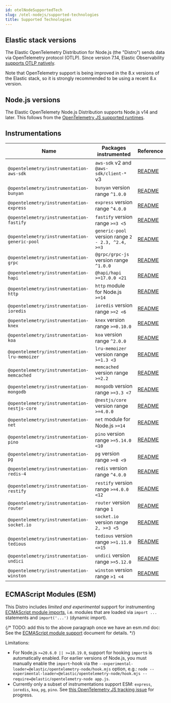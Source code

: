 ```yaml
---
id: otelNodeSupportedTech
slug: /otel-nodejs/supported-technologies
title: Supported Technologies
---
```


## Elastic stack versions

The Elastic OpenTelemetry Distribution for Node.js (the "Distro") sends data
via OpenTelemetry protocol (OTLP). Since version 7.14, Elastic Observability [supports OTLP natively](https://www.elastic.co/blog/native-opentelemetry-support-in-elastic-observability).

Note that OpenTelemetry support is being improved in the 8.x versions of the
Elastic stack, so it is strongly recommended to be using a recent 8.x version.


## Node.js versions

The Elastic OpenTelemety Node.js Distribution supports Node.js v14 and later.
This follows from the [OpenTelemetry JS supported runtimes](https://github.com/open-telemetry/opentelemetry-js#supported-runtimes).


## Instrumentations

| Name                                          | Packages instrumented                             | Reference |
| --------------------------------------------- | ------------------------------------------------- | --------- |
| `@opentelemetry/instrumentation-aws-sdk`      | `aws-sdk` v2 and `@aws-sdk/client-*` v3           | [README](https://github.com/open-telemetry/opentelemetry-js-contrib/tree/main/plugins/node/opentelemetry-instrumentation-aws-sdk#readme) |
| `@opentelemetry/instrumentation-bunyan`       | `bunyan` version range `^1.0.0`                   | [README](https://github.com/open-telemetry/opentelemetry-js-contrib/tree/main/plugins/node/opentelemetry-instrumentation-bunyan#readme) |
| `@opentelemetry/instrumentation-express`      | `express` version range `^4.0.0`                  | [README](https://github.com/open-telemetry/opentelemetry-js-contrib/tree/main/plugins/node/opentelemetry-instrumentation-express#readme) |
| `@opentelemetry/instrumentation-fastify`      | `fastify` version range `>=3 <5`                  | [README](https://github.com/open-telemetry/opentelemetry-js-contrib/tree/main/plugins/node/opentelemetry-instrumentation-fastify#readme) |
| `@opentelemetry/instrumentation-generic-pool` | `generic-pool` version range `2 - 2.3, ^2.4, >=3` | [README](https://github.com/open-telemetry/opentelemetry-js-contrib/tree/main/plugins/node/opentelemetry-instrumentation-generic-pool#readme) |
| `@opentelemetry/instrumentation-grpc`         | `@grpc/grpc-js` version range `^1.0.0`            | [README](https://github.com/open-telemetry/opentelemetry-js/tree/main/experimental/packages/opentelemetry-instrumentation-grpc#readme) |
| `@opentelemetry/instrumentation-hapi`         | `@hapi/hapi >=17.0.0 <21`                         | [README](https://github.com/open-telemetry/opentelemetry-js-contrib/tree/main/plugins/node/opentelemetry-instrumentation-hapi#readme) |
| `@opentelemetry/instrumentation-http`         | `http` module for Node.js `>=14`                  | [README](https://github.com/open-telemetry/opentelemetry-js/tree/main/experimental/packages/opentelemetry-instrumentation-http#readme) |
| `@opentelemetry/instrumentation-ioredis`      | `ioredis` version range `>=2 <6`                  | [README](https://github.com/open-telemetry/opentelemetry-js-contrib/tree/main/plugins/node/opentelemetry-instrumentation-ioredis#readme) |
| `@opentelemetry/instrumentation-knex`         | `knex` version range `>=0.10.0`                   | [README](https://github.com/open-telemetry/opentelemetry-js-contrib/tree/main/plugins/node/opentelemetry-instrumentation-knex#readme) |
| `@opentelemetry/instrumentation-koa`          | `koa` version range `^2.0.0`                      | [README](https://github.com/open-telemetry/opentelemetry-js-contrib/tree/main/plugins/node/opentelemetry-instrumentation-koa#readme) |
| `@opentelemetry/instrumentation-lru-memoizer` | `lru-memoizer` version range `>=1.3 <3`           | [README](https://github.com/open-telemetry/opentelemetry-js-contrib/tree/main/plugins/node/instrumentation-lru-memoizer#readme) |
| `@opentelemetry/instrumentation-memcached`    | `memcached` version range `>=2.2`                 | [README](https://github.com/open-telemetry/opentelemetry-js-contrib/tree/main/plugins/node/opentelemetry-instrumentation-memcached#readme) |
| `@opentelemetry/instrumentation-mongodb`      | `mongodb` version range `>=3.3 <7`                | [README](https://github.com/open-telemetry/opentelemetry-js-contrib/tree/main/plugins/node/opentelemetry-instrumentation-mongodb#readme) |
| `@opentelemetry/instrumentation-nestjs-core`  | `@nestjs/core` version range `>=4.0.0`            | [README](https://github.com/open-telemetry/opentelemetry-js-contrib/tree/main/plugins/node/opentelemetry-instrumentation-nestjs-core#readme) |
| `@opentelemetry/instrumentation-net`          | `net` module for Node.js `>=14`                   | [README](https://github.com/open-telemetry/opentelemetry-js-contrib/tree/main/plugins/node/opentelemetry-instrumentation-net#readme) |
| `@opentelemetry/instrumentation-pino`         | `pino` version range `>=5.14.0 <10`               | [README](https://github.com/open-telemetry/opentelemetry-js-contrib/tree/main/plugins/node/opentelemetry-instrumentation-pino#readme) |
| `@opentelemetry/instrumentation-pg`           | `pg` version range `>=8 <9`                       | [README](https://github.com/open-telemetry/opentelemetry-js-contrib/tree/main/plugins/node/opentelemetry-instrumentation-pg#readme) |
| `@opentelemetry/instrumentation-redis-4`      | `redis` version range `^4.0.0`                    | [README](https://github.com/open-telemetry/opentelemetry-js-contrib/tree/main/plugins/node/opentelemetry-instrumentation-redis-4#readme) |
| `@opentelemetry/instrumentation-restify`      | `restify` version range `>=4.0.0 <12`             | [README](https://github.com/open-telemetry/opentelemetry-js-contrib/tree/main/plugins/node/opentelemetry-instrumentation-restify#readme) |
| `@opentelemetry/instrumentation-router`       | `router` version range `1`                        | [README](https://github.com/open-telemetry/opentelemetry-js-contrib/tree/main/plugins/node/opentelemetry-instrumentation-router#readme) |
| `@opentelemetry/instrumentation-socket.io`    | `socket.io` version range `2, >=3 <5`             | [README](https://github.com/open-telemetry/opentelemetry-js-contrib/tree/main/plugins/node/instrumentation-socket.io#readme) |
| `@opentelemetry/instrumentation-tedious`      | `tedious` version range `>=1.11.0 <=15`           | [README](https://github.com/open-telemetry/opentelemetry-js-contrib/tree/main/plugins/node/instrumentation-tedious#readme) |
| `@opentelemetry/instrumentation-undici`       | `undici` version range `>=5.12.0`                 | [README](https://github.com/open-telemetry/opentelemetry-js-contrib/tree/main/plugins/node/instrumentation-undici#readme) |
| `@opentelemetry/instrumentation-winston`      | `winston` version range `>1 <4`                   | [README](https://github.com/open-telemetry/opentelemetry-js-contrib/tree/main/plugins/node/opentelemetry-instrumentation-winston#readme) |


## ECMAScript Modules (ESM)

This Distro includes *limited and experimental* support for instrumenting [ECMAScript module imports](https://nodejs.org/api/esm.html#modules-ecmascript-modules), i.e. modules that are loaded via `import ...` statements and `import('...')` (dynamic import).

{/* TODO: add this to the above paragraph once we have an esm.md doc:
See the [ECMAScript module support](./esm.md) document for details. */}

Limitations:
- For Node.js `>=20.6.0 || >=18.19.0`, support for hooking `import`s is automatically enabled. For earlier versions of Node.js, you must manually enable the `import`-hook via the `--experimental-loader=@elastic/opentelemetry-node/hook.mjs` option, e.g.: `node --experimental-loader=@elastic/opentelemetry-node/hook.mjs --require=@elastic/opentelemetry-node app.js`.
- Currently only a subset of instrumentations support ESM: `express`, `ioredis`, `koa`, `pg`, `pino`. See [this OpenTelemetry JS tracking issue](https://github.com/open-telemetry/opentelemetry-js-contrib/issues/1942) for progress.
